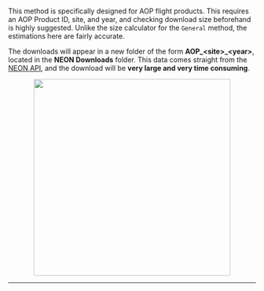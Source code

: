 <br>
This method is specifically designed for AOP flight products. This requires an AOP Product ID, site, and year, and checking download size beforehand is highly suggested. Unlike the size calculator for the `General` method, the estimations here are fairly accurate.

The downloads will appear in a new folder of the form **AOP\_\<site\>\_\<year\>**, located in the **NEON Downloads** folder. This data comes straight from the <a href='http://data.neonscience.org/data-api' target='_blank'>NEON API</a>, and the download will be **very large and very time consuming**.

<center><img src='https://github.com/Danielslee51/CyVerse-NEON-Browser/blob/master/Img/Help_download_AOP.png?raw=true' height='400'></center>

<hr>
